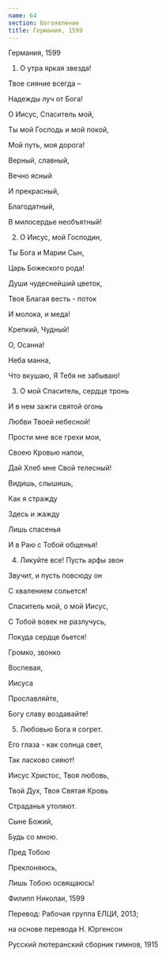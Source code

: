 ```yaml
---
name: 64
section: Богоявление
title: Германия, 1599
---
```

Германия, 1599


1. О утра яркая звезда!

Твое сияние всегда –

Надежды луч от Бога!

О Иисус, Спаситель мой,

Ты мой Господь и мой покой,

Мой путь, моя дорога!

Верный, славный,

Вечно ясный

И прекрасный,

Благодатный,

В милосердье необъятный!


2. О Иисус, мой Господин,

Ты Бога и Марии Сын,

Царь Божеского рода!

Души чудеснейший цветок,

Твоя Благая весть - поток

И молока, и меда!

Крепкий, Чудный!

О, Осанна!

Неба манна,

Что вкушаю, Я Тебя не забываю!


3. О мой Спаситель, сердце тронь

И в нем зажги святой огонь

Любви Твоей небесной!

Прости мне все грехи мои,

Своею Кровью напои,

Дай Хлеб мне Свой телесный!

Видишь, слышишь,

Как я стражду

Здесь и жажду

Лишь спасенья

И в Раю с Тобой общенья!


4. Ликуйте все! Пусть арфы звон

Звучит, и пусть повсюду он

С хвалением сольется!

Спаситель мой, о мой Иисус,

С Тобой вовек не разлучусь,

Покуда сердце бьется!

Громко, звонко

Воспевая,

Иисуса

Прославляйте,

Богу славу воздавайте!


5. Любовью Бога я согрет.

Его глаза - как солнца свет,

Так ласково сияют!

Иисус Христос, Твоя любовь,

Твой Дух, Твоя Святая Кровь

Страданья утоляют.

Сыне Божий,

Будь со мною.

Пред Тобою

Преклоняюсь,

Лишь Тобою освящаюсь!


Филипп Николаи, 1599

Перевод: Рабочая группа ЕЛЦИ, 2013;

на основе перевода Н. Юргенсон

Русский лютеранский сборник гимнов, 1915